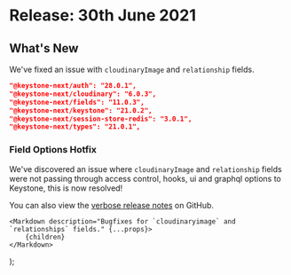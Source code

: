 
# Release: 30th June 2021

## What's New

We've fixed an issue with `cloudinaryImage` and `relationship` fields. <Emoji symbol="🔥" alt="Fire" />

```json
"@keystone-next/auth": "28.0.1",
"@keystone-next/cloudinary": "6.0.3",
"@keystone-next/fields": "11.0.3",
"@keystone-next/keystone": "21.0.2",
"@keystone-next/session-store-redis": "3.0.1",
"@keystone-next/types": "21.0.1",
```

### Field Options Hotfix <Emoji symbol="🔥" alt="Fire" />

We've discovered an issue where `cloudinaryImage` and `relationship` fields were not passing through access control, hooks, ui and graphql options to Keystone, this is now resolved!

You can also view the [verbose release notes](https://github.com/keystonejs/keystone/releases/tag/2021-06-30) on GitHub.

	<Markdown description="Bugfixes for `cloudinaryimage` and `relationships` fields." {...props}>
		{children}
	</Markdown>
);
